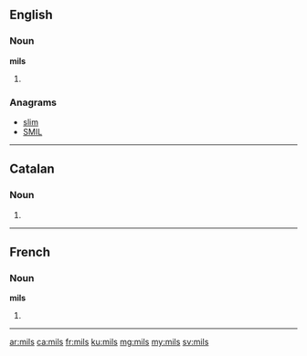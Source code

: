 {{also|mīļš|mīls}}
==English==

===Noun===
'''mils'''

# {{plural of|mil}}

===Anagrams===
* [[slim#English|slim]]
* [[SMIL#English|SMIL]]

----

==Catalan==

===Noun===
{{ca-noun-form}}

# {{plural of|mil|lang=ca|nocat=1}}

----

==French==

===Noun===
'''mils''' {{m}}

# {{plural of|mil|lang=fr}}

----


[[ar:mils]]
[[ca:mils]]
[[fr:mils]]
[[ku:mils]]
[[mg:mils]]
[[my:mils]]
[[sv:mils]]